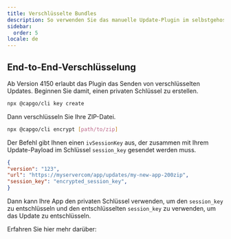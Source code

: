 ```yaml
---
title: Verschlüsselte Bundles
description: So verwenden Sie das manuelle Update-Plugin im selbstgehosteten Modus
sidebar:
  order: 5
locale: de
---
```



## End-to-End-Verschlüsselung

Ab Version 4150 erlaubt das Plugin das Senden von verschlüsselten Updates. 
Beginnen Sie damit, einen privaten Schlüssel zu erstellen. 
```bash title='Erstellen Sie einen privaten Schlüssel'
npx @capgo/cli key create
```

Dann verschlüsseln Sie Ihre ZIP-Datei. 
```bash title="Verschlüsseln Sie das gebündelte ZIP"
npx @capgo/cli encrypt [path/to/zip]
```

Der Befehl gibt Ihnen einen `ivSessionKey` aus, der zusammen mit Ihrem Update-Payload im Schlüssel `session_key` gesendet werden muss.

```json
{
"version": "123",
"url": "https://myservercom/app/updates/my-new-app-200zip",
"session_key": "encrypted_session_key",
}
```
Dann kann Ihre App den privaten Schlüssel verwenden, um den `session_key` zu entschlüsseln und den entschlüsselten `session_key` zu verwenden, um das Update zu entschlüsseln.

Erfahren Sie hier mehr darüber:

<LinkCard
	title="Selbstgehostete Live-Updates"
	href="https://capgoapp/blog/self-hosted-live-updates/"
/>